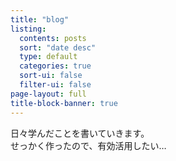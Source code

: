 ---
title: "blog"
listing:
  contents: posts
  sort: "date desc"
  type: default
  categories: true
  sort-ui: false
  filter-ui: false
page-layout: full
title-block-banner: true
---

日々学んだことを書いていきます。</br>
せっかく作ったので、有効活用したい...
